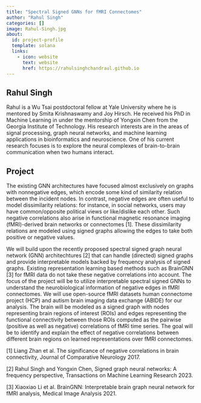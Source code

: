 ```yaml
---
title: "Spectral Signed GNNs for fMRI Connectomes"
author: "Rahul Singh"
categories: []
image: Rahul-Singh.jpg
about:
  id: project-profile
  template: solana
  links:
    - icon: website
      text: website
      href: https://rahulsinghchandraul.github.io
---
```

## Rahul Singh
Rahul is a Wu Tsai postdoctoral fellow at Yale University where he is mentored by Smita Krishnaswamy and Joy Hirsch. He received his PhD in Machine Learning in under the mentorship of Yongxin Chen from the Georgia Institute of Technology. His research interests are in the areas of signal processing, graph neural networks, and machine learning applications in bioinformatics and neuroscience. One of his current research focuses is to explore the neural complexes of brain-to-brain communication when two humans interact.


## Project
The existing GNN architectures have focused almost exclusively on graphs with nonnegative edges, which encode some kind of similarity relation between the incident nodes. In contrast, negative edges are often useful to model dissimilarity relations: for instance, in social networks, users may have common/opposite political views or like/dislike each other. Such negative correlations also arise in functional magnetic resonance imaging (fMRI)-derived brain networks or connectomes [1]. These dissimilarity relations are modeled using signed graphs allowing the edges to take both positive or negative values.


We will build upon the recently proposed spectral signed graph neural network (GNN) architechtures [2] that can handle (directed) signed graphs and provide interpretable models backed by frequency analysis of signed graphs. Existing representation learning based methods such as BrainGNN [3] for fMRI data do not take these negative correlations into account. The focus of the project will be to utilize interpretable spectral signed GNNs to understand the neurobiological information of negative edges in fMRI connectomes. We will use open-source fMRI datasets human connectome project (HCP) and autism brain imaging data exchange (ABIDE) for our analysis. The brain will be modeled as a signed graph with nodes representing brain regions of interest (ROIs) and edges representing the functional connectivity between those ROIs computed as the pairwise (positive as well as negative) correlations of fMRI time series. The goal will be to identify and explain the effect of negative correlations between different brain regions on learned representations over fMRI connectomes.

[1] Liang Zhan et al. The significance of negative correlations in brain connectivity, Journal of Comparative Neurology 2017.

[2] Rahul Singh and Yongxin Chen, Signed graph neural networks: A frequency perspective, Transactions on Machine Learning Research 2023.

[3] Xiaoxiao Li et al. BrainGNN: Interpretable brain graph neural network for fMRI analysis,   Medical Image Analysis 2021.